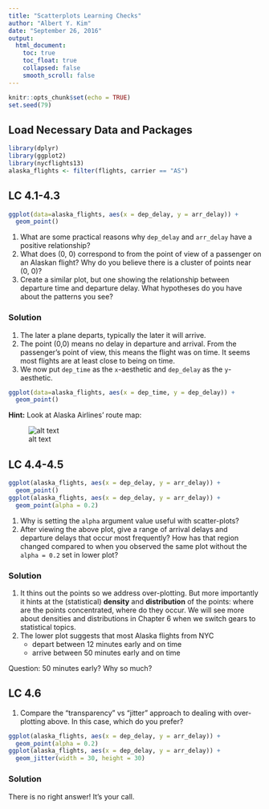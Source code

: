 ```yaml
---
title: "Scatterplots Learning Checks"
author: "Albert Y. Kim"
date: "September 26, 2016"
output:
  html_document:
    toc: true
    toc_float: true
    collapsed: false
    smooth_scroll: false
---
```


```r
knitr::opts_chunk$set(echo = TRUE)
set.seed(79)
```




## Load Necessary Data and Packages

```r
library(dplyr)
library(ggplot2)
library(nycflights13)
alaska_flights <- filter(flights, carrier == "AS")
```





## LC 4.1-4.3

```r
ggplot(data=alaska_flights, aes(x = dep_delay, y = arr_delay)) + 
  geom_point()
```

1. What are some practical reasons why `dep_delay` and `arr_delay` have a positive relationship?
1. What does (0, 0) correspond to from the point of view of a passenger on an Alaskan flight?  Why do you believe there is a cluster of points near (0, 0)? 
1. Create a similar plot, but one showing the relationship between departure time and departure delay. What hypotheses do you have about the patterns you see?


### Solution

1. The later a plane departs, typically the later it will arrive.
1. The point (0,0) means no delay in departure and arrival. From the passenger's point of view, this means the flight was on time. It seems most flights are at least close to being on time.
1. We now put `dep_time` as the `x`-aesthetic and `dep_delay` as the `y`-aesthetic. 


```r
ggplot(data=alaska_flights, aes(x = dep_time, y = dep_delay)) + 
  geom_point()
```

**Hint:** Look at Alaska Airlines' route map:

![alt text](../figure/alaska_airlines_map.png)





## LC 4.4-4.5

```r
ggplot(alaska_flights, aes(x = dep_delay, y = arr_delay)) + 
  geom_point()
ggplot(alaska_flights, aes(x = dep_delay, y = arr_delay)) + 
  geom_point(alpha = 0.2)
```


1. Why is setting the `alpha` argument value useful with scatter-plots? 
1. After viewing the above plot, give a range of arrival delays and departure delays that occur most frequently?  How has that region changed compared to when you observed the same plot without the `alpha = 0.2` set in lower plot?


### Solution

1. It thins out the points so we address over-plotting. But more importantly it hints at the (statistical) **density** and **distribution** of the points: where are the points concentrated, where do they occur. We will see more about densities and distributions in Chapter 6 when we switch gears to statistical topics.
1. The lower plot suggests that most Alaska flights from NYC
    + depart between 12 minutes early and on time
    + arrive between 50 minutes early and on time
    
Question: 50 minutes early? Why so much?




## LC 4.6

1. Compare the "transparency" vs "jitter" approach to dealing with over-plotting above. In this case, which do you prefer?

```r
ggplot(alaska_flights, aes(x = dep_delay, y = arr_delay)) + 
  geom_point(alpha = 0.2)
ggplot(alaska_flights, aes(x = dep_delay, y = arr_delay)) + 
  geom_jitter(width = 30, height = 30)
```

### Solution

There is no right answer! It's your call. 


